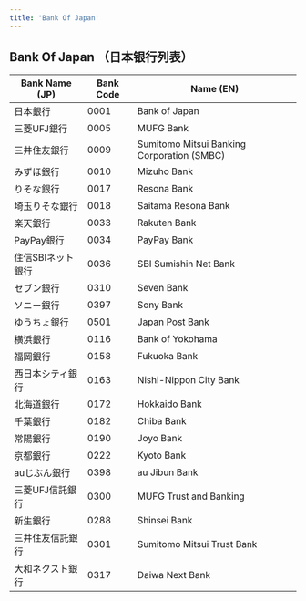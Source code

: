 ```yaml
---
title: 'Bank Of Japan'
---
```

## Bank Of Japan （日本银行列表）

| Bank Name (JP)           | Bank Code | Name (EN)                                      |
|--------------------------|-----------|------------------------------------------------|
| 日本銀行                 | 0001      | Bank of Japan                                 |
| 三菱UFJ銀行             | 0005      | MUFG Bank                                     |
| 三井住友銀行             | 0009      | Sumitomo Mitsui Banking Corporation (SMBC)    |
| みずほ銀行              | 0010      | Mizuho Bank                                   |
| りそな銀行              | 0017      | Resona Bank                                   |
| 埼玉りそな銀行          | 0018      | Saitama Resona Bank                           |
| 楽天銀行                | 0033      | Rakuten Bank                                  |
| PayPay銀行             | 0034      | PayPay Bank                                   |
| 住信SBIネット銀行       | 0036      | SBI Sumishin Net Bank                         |
| セブン銀行              | 0310      | Seven Bank                                   |
| ソニー銀行              | 0397      | Sony Bank                                    |
| ゆうちょ銀行            | 0501      | Japan Post Bank                              |
| 横浜銀行                | 0116      | Bank of Yokohama                             |
| 福岡銀行                | 0158      | Fukuoka Bank                                 |
| 西日本シティ銀行        | 0163      | Nishi-Nippon City Bank                       |
| 北海道銀行              | 0172      | Hokkaido Bank                                |
| 千葉銀行                | 0182      | Chiba Bank                                   |
| 常陽銀行                | 0190      | Joyo Bank                                    |
| 京都銀行                | 0222      | Kyoto Bank                                   |
| auじぶん銀行           | 0398      | au Jibun Bank                                |
| 三菱UFJ信託銀行        | 0300      | MUFG Trust and Banking                       |
| 新生銀行                | 0288      | Shinsei Bank                                 |
| 三井住友信託銀行        | 0301      | Sumitomo Mitsui Trust Bank                   |
| 大和ネクスト銀行        | 0317      | Daiwa Next Bank                              |
